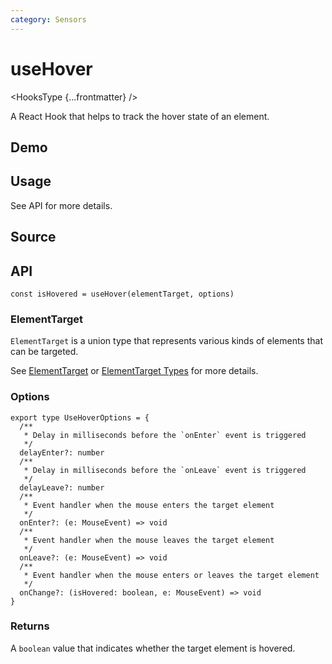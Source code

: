 ```yaml
---
category: Sensors
---
```


# useHover


<HooksType {...frontmatter} />

A React Hook that helps to track the hover state of an element.

## Demo


<App />

## Usage

See API for more details.

## Source


<Source />

## API

```tsx
const isHovered = useHover(elementTarget, options)
```

### ElementTarget

`ElementTarget` is a union type that represents various kinds of elements that can be targeted.

See [ElementTarget](/docs/fearetus/element-target) or [ElementTarget Types](/docs/fearetus/element-target#element-target-types) for more details.

### Options

```tsx
export type UseHoverOptions = {
  /**
   * Delay in milliseconds before the `onEnter` event is triggered
   */
  delayEnter?: number
  /**
   * Delay in milliseconds before the `onLeave` event is triggered
   */
  delayLeave?: number
  /**
   * Event handler when the mouse enters the target element
   */
  onEnter?: (e: MouseEvent) => void
  /**
   * Event handler when the mouse leaves the target element
   */
  onLeave?: (e: MouseEvent) => void
  /**
   * Event handler when the mouse enters or leaves the target element
   */
  onChange?: (isHovered: boolean, e: MouseEvent) => void
}
```

### Returns

A `boolean` value that indicates whether the target element is hovered.
